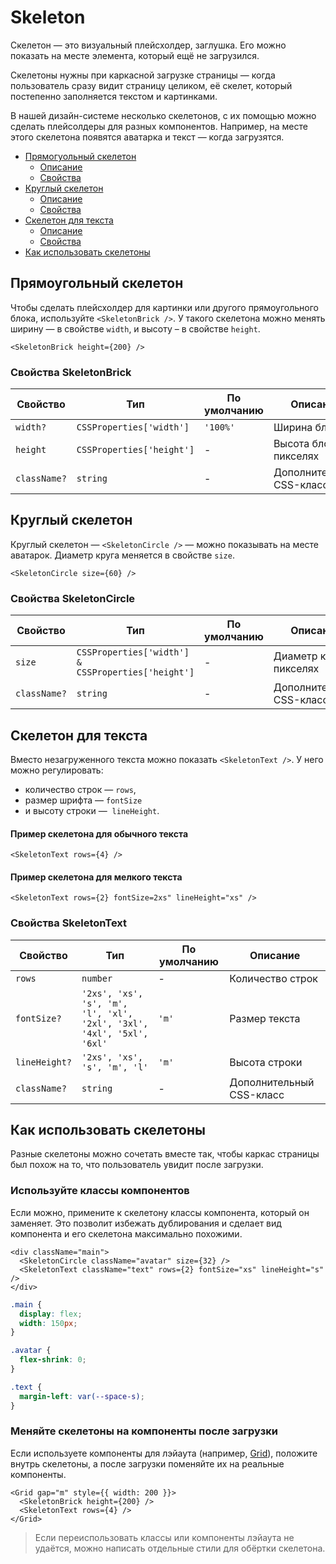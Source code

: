 
# Skeleton

Скелетон — это визуальный плейсхолдер, заглушка. Его можно показать на месте элемента, который ещё не загрузился.

Скелетоны нужны при каркасной загрузке страницы — когда пользователь сразу видит страницу целиком, её скелет, который постепенно заполняется текстом и картинками.

В нашей дизайн-системе несколько скелетонов, с их помощью можно сделать плейсолдеры для разных компонентов. Например, на месте этого скелетона появятся аватарка и текст — когда загрузятся.

<SkeletonExampleAvatar />

- [Прямогуольный скелетон](#прямоугольный-скелетон)
  - [Описание](#прямоугольный-скелетон)
  - [Свойства](#свойства-skeletonbrick)
- [Круглый скелетон](#круглый-скелетон)
  - [Описание](#круглый-скелетон)
  - [Свойства](#свойства-skeletoncircle)
- [Скелетон для текста](#скелетон-для-текста)
  - [Описание](#скелетон-для-текста)
  - [Свойства](#свойства-skeletontext)
- [Как использовать скелетоны](#как-использовать-скелетоны)

## Прямоугольный скелетон

Чтобы сделать плейсхолдер для картинки или другого прямоугольного блока,
используйте `<SkeletonBrick />`. У такого скелетона можно менять ширину — в свойстве `width`, и высоту – в свойстве `height`.

<StoryBookExample>
  <SkeletonBrick height={200} />
</StoryBookExample>

```tsx
<SkeletonBrick height={200} />
```

### Свойства SkeletonBrick

| Свойство     | Тип                       | По умолчанию | Описание                 |
| ------------ | ------------------------- | ------------ | ------------------------ |
| `width?`     | `CSSProperties['width']`  | `'100%'`     | Ширина блока             |
| `height`     | `CSSProperties['height']` | -            | Высота блока в пикселях  |
| `className?` | `string`                  | -            | Дополнительный CSS-класс |

## Круглый скелетон

Круглый скелетон — `<SkeletonCircle />` — можно показывать на месте аватарок. Диаметр круга меняется в свойстве `size`.

<StoryBookExample>
  <SkeletonCircle size={60} />
</StoryBookExample>

```tsx
<SkeletonCircle size={60} />
```

### Свойства SkeletonCircle

| Свойство     | Тип                                                | По умолчанию | Описание                 |
| ------------ | -------------------------------------------------- | ------------ | ------------------------ |
| `size`       | `CSSProperties['width'] & CSSProperties['height']` | -            | Диаметр круга в пикселях |
| `className?` | `string`                                           | -            | Дополнительный CSS-класс |

## Скелетон для текста

Вместо незагруженного текста можно показать `<SkeletonText />`. У него можно регулировать:

- количество строк — `rows`,
- размер шрифта — `fontSize`
- и высоту строки —  `lineHeight`.

#### Пример скелетона для обычного текста

<StoryBookExample>
  <SkeletonText rows={4} />
</StoryBookExample>

```tsx
<SkeletonText rows={4} />
```

#### Пример скелетона для мелкого текста

<StoryBookExample>
  <SkeletonText rows={2} fontSize="2xs" lineHeight="xs" />
</StoryBookExample>

```tsx
<SkeletonText rows={2} fontSize=2xs" lineHeight="xs" />
```

### Свойства SkeletonText

| Свойство      | Тип                                                                   | По умолчанию | Описание                 |
| ------------- | --------------------------------------------------------------------- | ------------ | ------------------------ |
| `rows`        | `number`                                                              | -            | Количество строк         |
| `fontSize?`   | `'2xs', 'xs', 's', 'm', 'l', 'xl', '2xl', '3xl', '4xl', '5xl', '6xl'` | `'m'`        | Размер текста            |
| `lineHeight?` | `'2xs', 'xs', 's', 'm', 'l'`                                          | `'m'`        | Высота строки            |
| `className?`  | `string`                                                              | -            | Дополнительный CSS-класс |

## Как использовать скелетоны

Разные скелетоны можно сочетать вместе так, чтобы каркас страницы был похож на то, что пользователь увидит после загрузки.

### Используйте классы компонентов

Если можно, примените к скелетону классы компонента, который он заменяет. Это позволит избежать дублирования и сделает вид компонента и его скелетона максимально похожими.

<SkeletonExampleAvatar />

```tsx
<div className="main">
  <SkeletonCircle className="avatar" size={32} />
  <SkeletonText className="text" rows={2} fontSize="xs" lineHeight="s" />
</div>
```

```css
.main {
  display: flex;
  width: 150px;
}

.avatar {
  flex-shrink: 0;
}

.text {
  margin-left: var(--space-s);
}
```

### Меняйте скелетоны на компоненты после загрузки

Если используете компоненты для лэйаута (например, [Grid](/?path=/docs/components-grid--playground)), положите внутрь скелетоны, а после загрузки поменяйте их на реальные компоненты.

<SkeletonExampleImageAndText />

```tsx
<Grid gap="m" style={{ width: 200 }}>
  <SkeletonBrick height={200} />
  <SkeletonText rows={4} />
</Grid>
```

> Если переиспользовать классы или компоненты лэйаута не удаётся, можно написать отдельные стили для обёртки скелетона.
